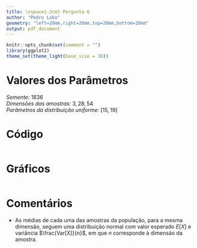 ```yaml
---
title: \vspace{-2cm} Pergunta 6
author: "Pedro Lobo"
geometry: "left=20mm,right=20mm,top=20mm,bottom=20mm"
output: pdf_document
---
```


```r
knitr::opts_chunk$set(comment = "")
library(ggplot2)
theme_set(theme_light(base_size = 16))
```

# Valores dos Parâmetros
*Semente:* $1836$\
*Dimensões das amostras:* $3, 28, 54$\
*Parâmetros da distribuição uniforme:* $\left[15, 19\right]$

# Código
```r
```

# Gráficos
```r
```

# Comentários
- As médias de cada uma das amostras da população, para a mesma dimensão, seguem uma distribuição normal com valor esperado $E[X]$ e variância $\frac{Var[X]}{n}$, em que $n$ corresponde à dimensão da amostra.
